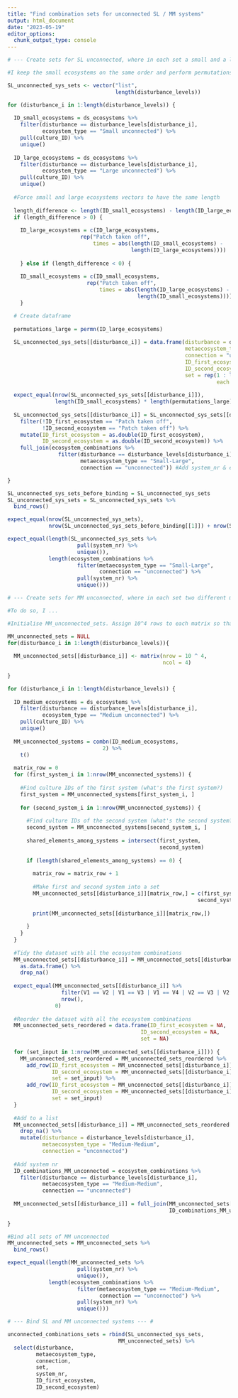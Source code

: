 ```yaml
---
title: "Find combination sets for unconnected SL / MM systems"
output: html_document
date: "2023-05-19"
editor_options: 
  chunk_output_type: console
---
```


```r

# --- Create sets for SL unconnected, where in each set a small and a large ecosystems are paired differently --- #

#I keep the small ecosystems on the same order and perform permutations on large ecosystems

SL_unconnected_sys_sets <- vector("list",
                                  length(disturbance_levels))

for (disturbance_i in 1:length(disturbance_levels)) {
  
  ID_small_ecosystems = ds_ecosystems %>%
    filter(disturbance == disturbance_levels[disturbance_i],
           ecosystem_type == "Small unconnected") %>%
    pull(culture_ID) %>%
    unique()
  
  ID_large_ecosystems = ds_ecosystems %>%
    filter(disturbance == disturbance_levels[disturbance_i],
           ecosystem_type == "Large unconnected") %>%
    pull(culture_ID) %>%
    unique()
  
  #Force small and large ecosystems vectors to have the same length
  
  length_difference <- length(ID_small_ecosystems) - length(ID_large_ecosystems)
  if (length_difference > 0) {
    
    ID_large_ecosystems = c(ID_large_ecosystems,
                       rep("Patch taken off",
                           times = abs(length(ID_small_ecosystems) - 
                                       length(ID_large_ecosystems))))
    
    } else if (length_difference < 0) {
      
    ID_small_ecosystems = c(ID_small_ecosystems,
                         rep("Patch taken off",
                             times = abs(length(ID_large_ecosystems) - 
                                         length(ID_small_ecosystems))))
    }

  # Create dataframe
  
  permutations_large = permn(ID_large_ecosystems)
  
  SL_unconnected_sys_sets[[disturbance_i]] = data.frame(disturbance = disturbance_levels[disturbance_i],
                                                        metaecosystem_type = "Small-Large",
                                                        connection = "unconnected",
                                                        ID_first_ecosystem = rep(ID_small_ecosystems, times = length(permutations_large)),
                                                        ID_second_ecosystem = unlist(permutations_large),
                                                        set = rep(1 : length(permutations_large), 
                                                                  each = length(ID_small_ecosystems)))
  
  expect_equal(nrow(SL_unconnected_sys_sets[[disturbance_i]]),
               length(ID_small_ecosystems) * length(permutations_large))
  
  SL_unconnected_sys_sets[[disturbance_i]] = SL_unconnected_sys_sets[[disturbance_i]] %>%
    filter(!ID_first_ecosystem == "Patch taken off",
           !ID_second_ecosystem == "Patch taken off") %>%
    mutate(ID_first_ecosystem = as.double(ID_first_ecosystem),
           ID_second_ecosystem = as.double(ID_second_ecosystem)) %>%
    full_join(ecosystem_combinations %>%
                filter(disturbance == disturbance_levels[disturbance_i], 
                       metaecosystem_type == "Small-Large",
                       connection == "unconnected")) #Add system_nr & ecosystems_combined

}

SL_unconnected_sys_sets_before_binding = SL_unconnected_sys_sets
SL_unconnected_sys_sets = SL_unconnected_sys_sets %>%
  bind_rows()
```

```r
expect_equal(nrow(SL_unconnected_sys_sets),
             nrow(SL_unconnected_sys_sets_before_binding[[1]]) + nrow(SL_unconnected_sys_sets_before_binding[[2]]))

expect_equal(length(SL_unconnected_sys_sets %>% 
                      pull(system_nr) %>% 
                      unique()),
             length(ecosystem_combinations %>%
                      filter(metaecosystem_type == "Small-Large",
                             connection == "unconnected") %>%
                      pull(system_nr) %>%
                      unique()))
```

```r

# --- Create sets for MM unconnected, where in each set two different medium ecosystems are paired--- #

#To do so, I ... 

#Initialise MM_unconnected_sets. Assign 10^4 rows to each matrix so that we have enough rows not to run out of them when we try to assign values to them. Assign 4 columns which will include culture_ID of the first system, second culture_ID of the fist system, culture_ID of the second system, and second culture_ID of the second system.  

MM_unconnected_sets = NULL
for(disturbance_i in 1:length(disturbance_levels)){
  
  MM_unconnected_sets[[disturbance_i]] <- matrix(nrow = 10 ^ 4, 
                                                 ncol = 4)
  
}

for (disturbance_i in 1:length(disturbance_levels)) {
  
  ID_medium_ecosystems = ds_ecosystems %>%
    filter(disturbance == disturbance_levels[disturbance_i],
           ecosystem_type == "Medium unconnected") %>%
    pull(culture_ID) %>%
    unique()
  
  MM_unconnected_systems = combn(ID_medium_ecosystems, 
                              2) %>%
    t()
  
  matrix_row = 0
  for (first_system_i in 1:nrow(MM_unconnected_systems)) {
    
    #Find culture IDs of the first system (what's the first system?)
    first_system = MM_unconnected_systems[first_system_i, ]
    
    for (second_system_i in 1:nrow(MM_unconnected_systems)) {
      
      #Find culture IDs of the second system (what's the second system?)
      second_system = MM_unconnected_systems[second_system_i, ]
      
      shared_elements_among_systems = intersect(first_system,
                                                second_system)
      
      if (length(shared_elements_among_systems) == 0) {
        
        matrix_row = matrix_row + 1
        
        #Make first and second system into a set
        MM_unconnected_sets[[disturbance_i]][matrix_row,] = c(first_system,
                                                            second_system)
        
        print(MM_unconnected_sets[[disturbance_i]][matrix_row,])
        
      }
    }
  }
  
  #Tidy the dataset with all the ecosystem combinations
  MM_unconnected_sets[[disturbance_i]] = MM_unconnected_sets[[disturbance_i]] %>%
    as.data.frame() %>%
    drop_na()
  
  expect_equal(MM_unconnected_sets[[disturbance_i]] %>% 
                 filter(V1 == V2 | V1 == V3 | V1 == V4 | V2 == V3 | V2 == V4 | V3 == V4) %>% 
                 nrow(),
               0)
  
  #Reorder the dataset with all the ecosystem combinations
  MM_unconnected_sets_reordered = data.frame(ID_first_ecosystem = NA,
                                          ID_second_ecosystem = NA,
                                          set = NA)
  
  for (set_input in 1:nrow(MM_unconnected_sets[[disturbance_i]])) {
    MM_unconnected_sets_reordered = MM_unconnected_sets_reordered %>%
      add_row(ID_first_ecosystem = MM_unconnected_sets[[disturbance_i]][set_input, 1],
              ID_second_ecosystem = MM_unconnected_sets[[disturbance_i]][set_input, 2],
              set = set_input) %>%
      add_row(ID_first_ecosystem = MM_unconnected_sets[[disturbance_i]][set_input, 3],
              ID_second_ecosystem = MM_unconnected_sets[[disturbance_i]][set_input, 4],
              set = set_input)
  }
  
  #Add to a list
  MM_unconnected_sets[[disturbance_i]] = MM_unconnected_sets_reordered %>%
    drop_na() %>%
    mutate(disturbance = disturbance_levels[disturbance_i],
           metaecosystem_type = "Medium-Medium",
           connection = "unconnected")
  
  #Add system nr
  ID_combinations_MM_unconnected = ecosystem_combinations %>%
    filter(disturbance == disturbance_levels[disturbance_i],
           metaecosystem_type == "Medium-Medium",
           connection == "unconnected")
  
  MM_unconnected_sets[[disturbance_i]] = full_join(MM_unconnected_sets[[disturbance_i]],
                                                   ID_combinations_MM_unconnected)
  
}

#Bind all sets of MM unconnected
MM_unconnected_sets = MM_unconnected_sets %>%
  bind_rows()
```

```r
expect_equal(length(MM_unconnected_sets %>%
                      pull(system_nr) %>%
                      unique()),
             length(ecosystem_combinations %>%
                      filter(metaecosystem_type == "Medium-Medium",
                             connection == "unconnected") %>%
                      pull(system_nr) %>%
                      unique()))
```

```r

# --- Bind SL and MM unconnected systems --- #

unconnected_combinations_sets = rbind(SL_unconnected_sys_sets, 
                                   MM_unconnected_sets) %>%
  select(disturbance,
         metaecosystem_type,
         connection,
         set,
         system_nr,
         ID_first_ecosystem,
         ID_second_ecosystem)
```
